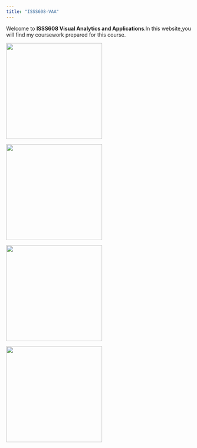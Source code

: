 ```yaml
---
title: "ISSS608-VAA"
---
```


Welcome to **ISSS608 Visual Analytics and Applications**.In this website,you will find my coursework prepared for this course.

::: {layout-ncol="2"}
![](dm1.gif){fig-align="center" width="260"}

![](dm2.gif){fig-align="center" width="260"}

![](dm3.gif){fig-align="center" width="260"}

![](dm4.gif){fig-align="center" width="260"}
:::
